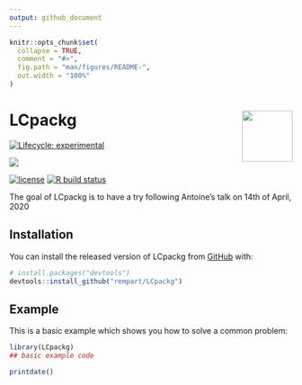 ```yaml
---
output: github_document
---
```


<!-- README.md is generated from README.Rmd. Please edit that file -->

```r
knitr::opts_chunk$set(
  collapse = TRUE,
  comment = "#>",
  fig.path = "man/figures/README-",
  out.width = "100%"
)
```

# LCpackg <img src='man/figures/logo.png' align="right" height="90.5" />

<!-- badges: start -->
[![Lifecycle: experimental](https://img.shields.io/badge/lifecycle-experimental-orange.svg)](https://www.tidyverse.org/lifecycle/#experimental)

[![](https://img.shields.io/github/last-commit/rempart/LCpackg.svg)](https://github.com/rempart/LCpackg/commits/master)

[![license](https://img.shields.io/badge/license-GPL--3-blue.svg)](https://www.gnu.org/licenses/gpl-3.0.en.html)
[![R build status](https://github.com/rempart/LCpackg/workflows/R-CMD-check/badge.svg)](https://github.com/rempart/LCpackg/actions)
<!-- badges: end -->

The goal of LCpackg is to have a try following Antoine's talk on 14th of April, 2020


## Installation

You can install the released version of LCpackg from [GitHub](https://github.com/) with:

``` r
# install.packages("devtools")
devtools::install_github("rempart/LCpackg")
```
## Example

This is a basic example which shows you how to solve a common problem:

```r
library(LCpackg)
## basic example code
```



```r
printdate()
```


